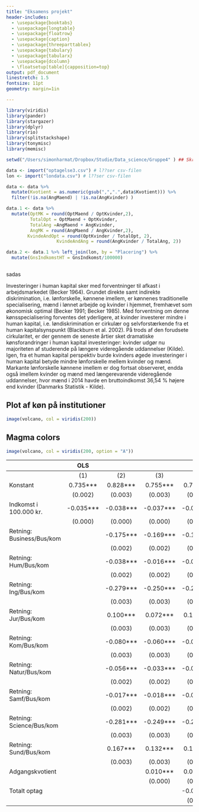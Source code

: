 ```yaml
---
title: "Eksamens projekt"
header-includes: 
  - \usepackage{booktabs}
  - \usepackage{longtable}
  - \usepackage{floatrow}
  - \usepackage{caption}
  - \usepackage{threeparttablex}
  - \usepackage{tabulary}
  - \usepackage{tabularx}
  - \usepackage{dcolumn}
  - \floatsetup[table]{capposition=top}
output: pdf_document
linestretch: 1.5
fontsize: 11pt
geometry: margin=1in

---
```


```r
library(viridis)
library(pander)
library(stargazer)
library(dplyr)
library(rio)
library(splitstackshape)
library(tonymisc)
library(memisc)

```

```r
setwd("/Users/simonharmat/Dropbox/Studie/Data_science/Gruppe4" ) ## Skriv stien

data <- import("optagelse3.csv") # l??ser csv-filen 
lon <- import("londata.csv") # l??ser csv-filen

data <- data %>%
  mutate(Kvotient = as.numeric(gsub(",",".",data$Kvotient))) %>%
  filter(!is.na(AngMaend) | !is.na(AngKvinder) ) 

data.1 <- data %>%
  mutate(OptMK = round(OptMaend / OptKvinder,2),
         TotalOpt = OptMaend + OptKvinder,
         TotalAng =AngMaend + AngKvinder,
         AngMK = round(AngMaend / AngKvinder,2),  
        KvindeAndOpt = round(OptKvinder / TotalOpt, 2),
                   KvindeAndAng = round(AngKvinder / TotalAng, 2))

data.2 <- data.1 %>% left_join(lon, by = "Placering") %>%
  mutate(GnsIndkomstHT = GnsIndkomst/100000)



```
sadas
\newpage

Investeringer i human kapital sker med forventninger til afkast i arbejdsmarkedet (Becker 1964). Grundet direkte samt indirekte diskrimination, i.e. lønforskelle, kønnene imellem, er kønnenes traditionelle specialisering, mænd i lønnet arbejde og kvinder i hjemmet, fremhævet som økonomisk optimal (Becker 1991; Becker 1985). Med forventning om denne kønsspecialisering forventes det yderligere, at kvinder investerer mindre i human kapital, i.e. løndiskrimination er cirkulær og selvforstærkende fra et human kapitalsynspunkt (Blackburn et al. 2002). På trods af den forudsete cirkularitet, er der gennem de seneste årtier sket dramatiske kønsforandringer i human kapital investeringer: kvinder udgør nu majoriteten af studerende på længere videregående uddannelser (Kilde). Igen, fra et human kapital perspektiv burde kvinders øgede investeringer i human kapital betyde mindre lønforskelle mellem kvinder og mænd. Markante lønforskelle kønnene imellem er dog fortsat observeret, endda også imellem kvinder og mænd med længerevarende videregående uddannelser, hvor mænd i 2014 havde en bruttoindkomst 36,54 % højere end kvinder (Danmarks Statistik - Kilde). 

\begin{ThreePartTable}
 \begin{TableNotes}[para,flushleft]Kilde: Danmarks Statistik\end{TableNotes}
\begin{longtable}[c]{@{}rrlr@{}}
 \caption{Bruttoløn fordelt på køn, 2014}\\
\toprule\addlinespace
 & Mænd & Kvinder
\\\addlinespace
\midrule\endhead
Lange videregående uddannelser & 670.133 & 490.782
\\\addlinespace
\bottomrule
  \insertTableNotes
 \end{longtable}
\end{ThreePartTable}




## Plot af køn på institutioner 

```r
image(volcano, col = viridis(200))
```

## Magma colors

```r
image(volcano, col = viridis(200, option = "A"))
```



|                           |    OLS    |           |           |           |   Logit   |           |           |           |
|---------------------------|:---------:|:---------:|:---------:|:---------:|:---------:|:---------:|:---------:|:---------:|
|                           |    (1)    |    (2)    |    (3)    |    (4)    |    (1)    |    (2)    |    (3)    |    (4)    |
| Konstant                  |  0.735*** |  0.828*** |  0.755*** |  0.758*** |  0.238*** |  0.350*** |  0.271*** |  0.274*** |
|                           |  (0.002)  |  (0.003)  |  (0.003)  |  (0.003)  |  (0.005)  |  (0.010)  |  (0.010)  |  (0.010)  |
| Indkomst i 100.000 kr.    | -0.035*** | -0.038*** | -0.037*** | -0.036*** | -0.035*** | -0.042*** | -0.040*** | -0.039*** |
|                           |  (0.000)  |  (0.000)  |  (0.000)  |  (0.000)  |  (0.001)  |  (0.001)  |  (0.001)  |  (0.001)  |
| Retning: Business/Bus/kom |           | -0.175*** | -0.169*** | -0.156*** |           | -0.174*** | -0.172*** | -0.157*** |
|                           |           |  (0.002)  |  (0.002)  |  (0.002)  |           |  (0.008)  |  (0.008)  |  (0.008)  |
| Retning: Hum/Bus/kom      |           | -0.038*** | -0.016*** | -0.013*** |           | -0.042*** |  -0.018*  |  -0.016*  |
|                           |           |  (0.002)  |  (0.002)  |  (0.002)  |           |  (0.008)  |  (0.008)  |  (0.008)  |
| Retning: Ing/Bus/kom      |           | -0.279*** | -0.250*** | -0.256*** |           | -0.291*** | -0.264*** | -0.270*** |
|                           |           |  (0.003)  |  (0.003)  |  (0.003)  |           |  (0.009)  |  (0.009)  |  (0.009)  |
| Retning: Jur/Bus/kom      |           |  0.100*** |  0.072*** |  0.104*** |           |  0.109*** |  0.077*** |  0.111*** |
|                           |           |  (0.003)  |  (0.003)  |  (0.003)  |           |  (0.010)  |  (0.010)  |  (0.011)  |
| Retning: Kom/Bus/kom      |           | -0.080*** | -0.060*** | -0.062*** |           | -0.085*** | -0.065*** | -0.067*** |
|                           |           |  (0.003)  |  (0.003)  |  (0.002)  |           |  (0.008)  |  (0.009)  |  (0.009)  |
| Retning: Natur/Bus/kom    |           | -0.056*** | -0.033*** | -0.035*** |           | -0.057*** | -0.034*** | -0.036*** |
|                           |           |  (0.002)  |  (0.002)  |  (0.002)  |           |  (0.008)  |  (0.008)  |  (0.008)  |
| Retning: Samf/Bus/kom     |           | -0.017*** | -0.018*** | -0.011*** |           |  -0.016*  |  -0.019*  |   -0.011  |
|                           |           |  (0.002)  |  (0.002)  |  (0.002)  |           |  (0.008)  |  (0.008)  |  (0.008)  |
| Retning: Science/Bus/kom  |           | -0.281*** | -0.249*** | -0.249*** |           | -0.295*** | -0.264*** | -0.264*** |
|                           |           |  (0.003)  |  (0.003)  |  (0.003)  |           |  (0.009)  |  (0.009)  |  (0.009)  |
| Retning: Sund/Bus/kom     |           |  0.167*** |  0.132*** |  0.145*** |           |  0.184*** |  0.142*** |  0.158*** |
|                           |           |  (0.003)  |  (0.003)  |  (0.003)  |           |  (0.010)  |  (0.010)  |  (0.010)  |
| Adgangskvotient           |           |           |  0.010*** |  0.011*** |           |           |  0.011*** |  0.011*** |
|                           |           |           |  (0.000)  |  (0.000)  |           |           |  (0.000)  |  (0.000)  |
| Totalt optag              |           |           |           | -0.000*** |           |           |           | -0.000*** |
|                           |           |           |           |  (0.000)  |           |           |           |  (0.000)  |
